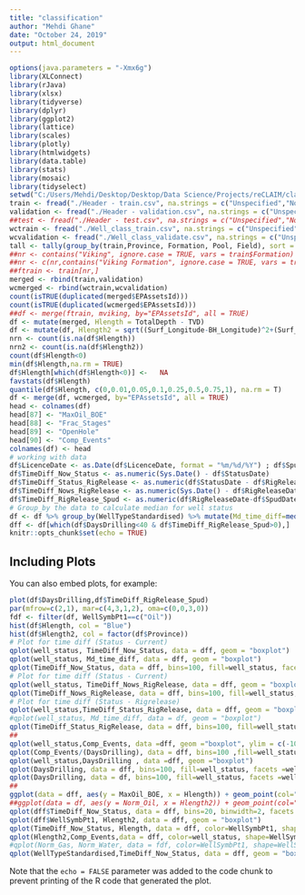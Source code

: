 ---
title: "classification"
author: "Mehdi Ghane"
date: "October 24, 2019"
output: html_document
---

```{r setup, include=FALSE}
options(java.parameters = "-Xmx6g")
library(XLConnect)
library(rJava)
library(xlsx)
library(tidyverse)
library(dplyr)
library(ggplot2)
library(lattice)
library(scales)
library(plotly)
library(htmlwidgets)
library(data.table)
library(stats)
library(mosaic)
library(tidyselect)
setwd("C:/Users/Mehdi/Desktop/Desktop/Data Science/Projects/reCLAIM/classification_comp_starter_kit")
train <- fread("./Header - train.csv", na.strings = c("Unspecified","Not Available"))
validation <- fread("./Header - validation.csv", na.strings = c("Unspecified","Not Available"))
##test <- fread("./Header - test.csv", na.strings = c("Unspecified","Not Available"))
wctrain <- fread("./Well_class_train.csv", na.strings = c("Unspecified","Not Available"))
wcvalidation <- fread("./Well_class_validate.csv", na.strings = c("Unspecified","Not Available"))
tall <- tally(group_by(train,Province, Formation, Pool, Field), sort = TRUE, na.rm=T)
##nr <- contains("Viking", ignore.case = TRUE, vars = train$Formation)
##nr <- c(nr,contains("Viking Formation", ignore.case = TRUE, vars = train$Formation))
##ftrain <- train[nr,]
merged <- rbind(train,validation)
wcmerged <- rbind(wctrain,wcvalidation)
count(isTRUE(duplicated(merged$EPAssetsId)))
count(isTRUE(duplicated(wcmerged$EPAssetsId)))
##df <- merge(ftrain, mviking, by="EPAssetsId", all = TRUE)
df <- mutate(merged, Hlength = TotalDepth - TVD)
df <- mutate(df, Hlength2 = sqrt((Surf_Longitude-BH_Longitude)^2+(Surf_Latitude-BH_Latitude)^2))
nrn <- count(is.na(df$Hlength))
nrn2 <- count(is.na(df$Hlength2))
count(df$Hlength<0)
min(df$Hlength,na.rm = TRUE)
df$Hlength[which(df$Hlength<0)] <-   NA
favstats(df$Hlength)
quantile(df$Hlength, c(0,0.01,0.05,0.1,0.25,0.5,0.75,1), na.rm = T)
df <- merge(df, wcmerged, by="EPAssetsId", all = TRUE)
head <- colnames(df)
head[87] <- "MaxOil_BOE"
head[88] <- "Frac_Stages"
head[89] <- "OpenHole"
head[90] <- "Comp_Events"
colnames(df) <- head
# working with data
df$LicenceDate <- as.Date(df$LicenceDate, format = "%m/%d/%Y") ; df$SpudDate <- as.Date(df$SpudDate, format = "%m/%d/%Y"); df$RigReleaseDate <- as.Date(df$RigReleaseDate, format = "%m/%d/%Y"); df$StatusDate <- as.Date(df$StatusDate, format = "%m/%d/%Y")
df$TimeDiff_Now_Status <- as.numeric(Sys.Date() - df$StatusDate)
df$TimeDiff_Status_RigRelease <- as.numeric(df$StatusDate - df$RigReleaseDate)
df$TimeDiff_Nows_RigRelease <- as.numeric(Sys.Date() - df$RigReleaseDate)
df$TimeDiff_RigRelease_Spud <- as.numeric(df$RigReleaseDate-df$SpudDate)
# Group_by the data to calculate median for well status
df <- df %>% group_by(WellTypeStandardised) %>% mutate(Md_time_diff=median(TimeDiff_Now_Status, na.rm = TRUE)) %>% arrange(Md_time_diff)
dff <- df[which(df$DaysDrilling<40 & df$TimeDiff_RigRelease_Spud>0),]
knitr::opts_chunk$set(echo = TRUE)
```

## Including Plots

You can also embed plots, for example:

```{r pressure, echo=FALSE}
plot(df$DaysDrilling,df$TimeDiff_RigRelease_Spud)
par(mfrow=c(2,1), mar=c(4,3,1,2), oma=c(0,0,3,0))
fdf <- filter(df, WellSymbPt1==c("Oil"))
hist(df$Hlength, col = "Blue")
hist(df$Hlength2, col = factor(df$Province))
# Plot for time diff (Status - Current)
qplot(well_status, TimeDiff_Now_Status, data = dff, geom = "boxplot")
qplot(well_status, Md_time_diff, data = dff, geom = "boxplot")
qplot(TimeDiff_Now_Status, data = dff, bins=100, fill=well_status, facets =well_status~.)
# Plot for time diff (Status - Current)
qplot(well_status, TimeDiff_Nows_RigRelease, data = dff, geom = "boxplot")
qplot(TimeDiff_Nows_RigRelease, data = dff, bins=100, fill=well_status, facets =well_status~.)
# Plot for time diff (Status - Rigrelease)
qplot(well_status,TimeDiff_Status_RigRelease, data = dff, geom = "boxplot")
#qplot(well_status, Md_time_diff, data = df, geom = "boxplot")
qplot(TimeDiff_Status_RigRelease, data = dff, bins=100, fill=well_status, facets =well_status~.)
##
qplot(well_status,Comp_Events, data =dff, geom ="boxplot", ylim = c(-10,50))
qplot(Comp_Events/(DaysDrilling), data = dff, bins=100 ,fill=well_status,ylim = c(0,1000) ,xlim = c(0,10), facets =well_status~.)
qplot(well_status,DaysDrilling , data =dff, geom ="boxplot")
qplot(DaysDrilling, data = dff, bins=100, fill=well_status, facets =well_status~.)
qplot(DaysDrilling, data = df, bins=100, fill=well_status, facets =well_status~.) ## no filter
##
ggplot(data = dff, aes(y = MaxOil_BOE, x = Hlength)) + geom_point(col="blue",size = 2,position = "jitter") +xlim(c(1,2000))+ylim(c(1,500)) + ylab("Max Oil") + xlab("Horizontal Length") + ggtitle("Scatterplot")
##ggplot(data = df, aes(y = Norm_Oil, x = Hlength2)) + geom_point(col="blue",size = 2,position = "jitter") +xlim(c(0,0.05))+ylim(c(1,100))
qplot(dff$TimeDiff_Now_Status, data = dff, bins=20, binwidth=2, facets = well_status ~.)
qplot(dff$WellSymbPt1, Hlength2, data = dff, geom = "boxplot")
qplot(TimeDiff_Now_Status, Hlength, data = dff, color=WellSymbPt1, shape=WellSymbPt1,facets = WellSymbPt1~.) + geom_smooth(method = "lm")
qplot(Hlength2,Comp_Events,data = dff, color=well_status, shape=WellSymbPt1) + geom_smooth(method = "lm")
#qplot(Norm_Gas, Norm_Water, data = fdf, color=WellSymbPt1, shape=WellSymbPt1) + geom_smooth(method = "lm") +ylim(c(0,50)) + xlim(c(0,50))
qplot(WellTypeStandardised,TimeDiff_Now_Status, data = dff, geom = "boxplot")

```

Note that the `echo = FALSE` parameter was added to the code chunk to prevent printing of the R code that generated the plot.
